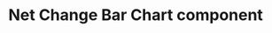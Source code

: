 
<Meta title="Elections|GE2019/Net Change Bar Chart" component={NetChangeBarChart} />

# Net Change Bar Chart component

<Preview>
  <Story name="Basic">
    <NetChangeBarChart
      tableHeaders={['Party', '0', '+/-']}
      data={[
        {
          party: 'Conservative',
          seatChange: -13,
          isInTable: true,
        },
        { party: 'Labour', seatChange: 30, isInTable: true },
        { party: 'SNP', seatChange: -21, isInTable: true },
        {
          party: 'Liberal Democrats',
          seatChange: 4,
          isInTable: true,
        },
        {
          party: 'DUP',
          seatChange: 2,
          isInTable: true,
        },
        {
          party: 'Sinn Fein',
          seatChange: 2,
          isInTable: true,
        },
        {
          party: 'Others',
          seatChange: -9,
          isInTable: true,
          isOthers: true,
        },
        { party: 'Alliance', seatChange: 2, isInTable: false },
        { party: 'UUP', seatChange: 1, isInTable: false },
      ]}
    />
  </Story>
</Preview>
